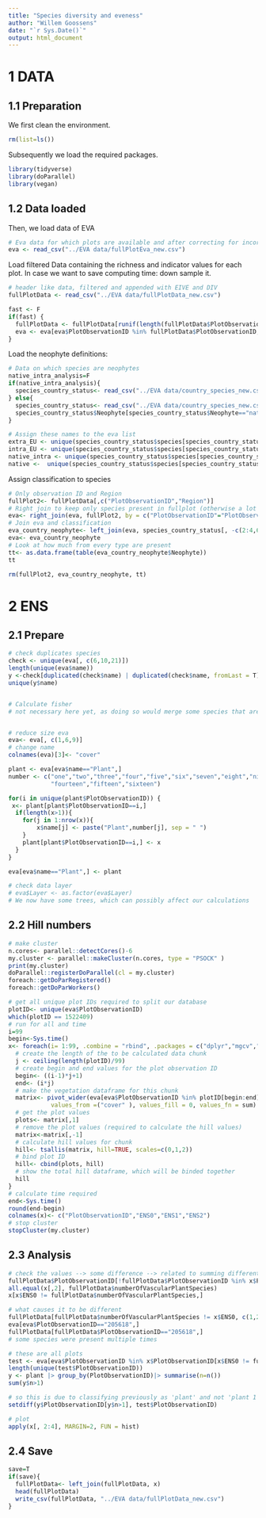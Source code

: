 ---
title: "Species diversity and eveness"
author: "Willem Goossens"
date: "`r Sys.Date()`"
output: html_document
---

# 1 DATA
## 1.1 Preparation
We first clean the environment.
```{r, echo=T}
rm(list=ls())
```

Subsequently we load the required packages.
```{r, warnings=F, message=F}
library(tidyverse)
library(doParallel)
library(vegan)
```

## 1.2 Data loaded
Then, we load data of EVA
```{r, warnings=F, message=F}
# Eva data for which plots are available and after correcting for incorrect or weird plot observations
eva <- read_csv("../EVA data/fullPlotEva_new.csv")
```

Load filtered Data containing the richness and indicator values for each plot. In case we want to save computing time: down sample it.
```{r, warnings=F, message=F}
# header like data, filtered and appended with EIVE and DIV
fullPlotData <- read_csv("../EVA data/fullPlotData_new.csv")

fast <- F
if(fast) {
  fullPlotData <- fullPlotData[runif(length(fullPlotData$PlotObservationID)) > 0.90,]
  eva <- eva[eva$PlotObservationID %in% fullPlotData$PlotObservationID,]
}
```


Load the neophyte definitions:
```{r, message=F}
# Data on which species are neophytes
native_intra_analysis=F
if(native_intra_analysis){
  species_country_status<- read_csv("../EVA data/country_species_new.csv", show_col_types = FALSE)
} else{
  species_country_status<- read_csv("../EVA data/country_species_new.csv", show_col_types = FALSE)
  species_country_status$Neophyte[species_country_status$Neophyte=="native_intra"] <- "native"
}

# Assign these names to the eva list
extra_EU <- unique(species_country_status$species[species_country_status$Neophyte=="extra"])
intra_EU <- unique(species_country_status$species[species_country_status$Neophyte=="intra"])
native_intra <- unique(species_country_status$species[species_country_status$Neophyte=="native_intra"])
native <-  unique(species_country_status$species[species_country_status$Neophyte=="native"])
```


Assign classification to species
```{r}
# Only observation ID and Region
fullPlot2<- fullPlotData[,c("PlotObservationID","Region")]
# Right join to keep only species present in fullplot (otherwise a lot of NAs)
eva<- right_join(eva, fullPlot2, by = c("PlotObservationID"="PlotObservationID"))
# Join eva and classification
eva_country_neophyte<- left_join(eva, species_country_status[, -c(2:4,6:8)], by= c("Region"= "Region", "name"= "name"))
eva<- eva_country_neophyte
# Look at how much from every type are present
tt<- as.data.frame(table(eva_country_neophyte$Neophyte))
tt

rm(fullPlot2, eva_country_neophyte, tt)
```


# 2 ENS
## 2.1 Prepare
```{r}
# check duplicates species
check <- unique(eva[, c(6,10,21)])
length(unique(eva$name))
y <-check[duplicated(check$name) | duplicated(check$name, fromLast = T),]
unique(y$name)


# Calculate fisher
# not necessary here yet, as doing so would merge some species that are different subspecies per plot. It is important to note that this file takes this into account by calculating the ENSO only on species names (so not subspecies removed through EUNIS-ESy)


# reduce size eva
eva<- eva[, c(1,6,9)]
# change name
colnames(eva)[3]<- "cover"

plant <- eva[eva$name=="Plant",]
number <- c("one","two","three","four","five","six","seven","eight","nine","ten","eleven","twelve","thirteen",
            "fourteen","fifteen","sixteen")

for(i in unique(plant$PlotObservationID)) {
 x<- plant[plant$PlotObservationID==i,]
  if(length(x>1)){
    for(j in 1:nrow(x)){
        x$name[j] <- paste("Plant",number[j], sep = " ")
    }
    plant[plant$PlotObservationID==i,] <- x
  }
}

eva[eva$name=="Plant",] <- plant

# check data layer
# eva$Layer <- as.factor(eva$Layer)
# We now have some trees, which can possibly affect our calculations
```


## 2.2 Hill numbers
```{r}
# make cluster
n.cores<- parallel::detectCores()-6
my.cluster <- parallel::makeCluster(n.cores, type = "PSOCK" )
print(my.cluster)
doParallel::registerDoParallel(cl = my.cluster)
foreach::getDoParRegistered()
foreach::getDoParWorkers()

# get all unique plot IDs required to split our database
plotID<- unique(eva$PlotObservationID)
which(plotID == 1522409)
# run for all and time
i=99
begin<-Sys.time()
x<- foreach(i= 1:99, .combine = "rbind", .packages = c("dplyr","mgcv","tidyr","vegan")) %dopar% {
  # create the length of the to be calculated data chunk
  j <- ceiling(length(plotID)/99)
  # create begin and end values for the plot observation ID
  begin<- ((i-1)*j+1)
  end<- (i*j)
  # make the vegetation dataframe for this chunk
  matrix<- pivot_wider(eva[eva$PlotObservationID %in% plotID[begin:end],], names_from= c("name"),
            values_from =("cover" ), values_fill = 0, values_fn = sum)
  # get the plot values
  plots<- matrix[,1]
  # remove the plot values (required to calculate the hill values)
  matrix<-matrix[,-1]
  # calculate hill values for chunk
  hill<- tsallis(matrix, hill=TRUE, scales=c(0,1,2))
  # bind plot ID
  hill<- cbind(plots, hill)
  # show the total hill dataframe, which will be binded together
  hill
}
# calculate time required
end<-Sys.time()
round(end-begin)
colnames(x)<- c("PlotObservationID","ENS0","ENS1","ENS2")
# stop cluster
stopCluster(my.cluster)
```


## 2.3 Analysis
```{r}
# check the values --> some difference --> related to summing different layers 
fullPlotData$PlotObservationID[!fullPlotData$PlotObservationID %in% x$PlotObservationID]
all.equal(x[,2], fullPlotData$numberOfVascularPlantSpecies)
x[x$ENS0 != fullPlotData$numberOfVascularPlantSpecies,]

# what causes it to be different
fullPlotData[fullPlotData$numberOfVascularPlantSpecies != x$ENS0, c(1,2,4,9)]
eva[eva$PlotObservationID=="205618",]
fullPlotData[fullPlotData$PlotObservationID=="205618",]
# some species were present multiple times

# these are all plots
test <- eva[eva$PlotObservationID %in% x$PlotObservationID[x$ENS0 != fullPlotData$numberOfVascularPlantSpecies],]
length(unique(test$PlotObservationID))
y <- plant |> group_by(PlotObservationID)|> summarise(n=n())
sum(y$n>1)

# so this is due to classifying previously as 'plant' and not 'plant 1'
setdiff(y$PlotObservationID[y$n>1], test$PlotObservationID)

# plot
apply(x[, 2:4], MARGIN=2, FUN = hist)

```



## 2.4 Save
```{r}
save=T
if(save){
  fullPlotData<- left_join(fullPlotData, x)
  head(fullPlotData)
  write_csv(fullPlotData, "../EVA data/fullPlotData_new.csv")
}
```


